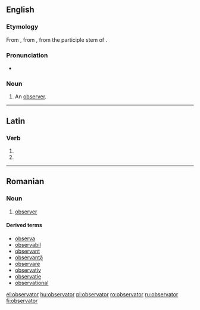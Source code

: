 ==English==

===Etymology===
From {{etyl|frm|en}} {{term|observateur|lang=frm}}, from {{etyl|la}} {{term|observator|lang=l}}, from the participle stem of {{term|observare|lang=la}}.

===Pronunciation===
* {{IPA|/ɒbˈzɜːvətə/}}

===Noun===
{{en-noun}}

# {{obsolete}} An [[observer]].

----

==Latin==

===Verb===
{{la-verb-form|observātor}}

# {{conjugation of|observo|observō|2|s|fut|pass|imp|lang=la}}
# {{conjugation of|observo|observō|3|s|fut|pass|imp|lang=la}}

----

==Romanian==

===Noun===
{{ro-noun|m}}

# [[#English|observer]]

====Derived terms====
* [[observa]]
* [[observabil]]
* [[observant]]
* [[observanţă]]
* [[observare]]
* [[observativ]]
* [[observaţie]]
* [[observaţional]]


[[el:observator]]
[[hu:observator]]
[[pl:observator]]
[[ro:observator]]
[[ru:observator]]
[[fi:observator]]